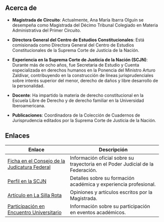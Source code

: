 ## Acerca de

- **Magistrada de Circuito**: Actualmente, Ana María Ibarra Olguín se desempeña como Magistrada del Décimo Tribunal Colegiado en Materia Administrativa del Primer Circuito.

- **Directora General del Centro de Estudios Constitucionales**: Está comisionada como Directora General del Centro de Estudios Constitucionales de la Suprema Corte de Justicia de la Nación.

- **Experiencia en la Suprema Corte de Justicia de la Nación (SCJN)**: Durante más de ocho años, fue Secretaria de Estudio y Cuenta especializada en derechos humanos en la Ponencia del Ministro Arturo Zaldívar, contribuyendo en la construcción de líneas jurisprudenciales sobre interés superior del menor, derecho de daños y libre desarrollo de la personalidad.

- **Docente**: Ha impartido la materia de derecho constitucional en la Escuela Libre de Derecho y de derecho familiar en la Universidad Iberoamericana.

- **Publicaciones**: Coordinadora de la Colección de Cuadernos de Jurisprudencia editados por la Suprema Corte de Justicia de la Nación.

## Enlaces

| Enlace | Descripción |
|--------|-------------|
| [Ficha en el Consejo de la Judicatura Federal](https://w3.cjf.gob.mx/sevie_page/Fichas/FichasJueMag/61615.html) | Información oficial sobre su trayectoria en el Poder Judicial de la Federación. |
| [Perfil en la SCJN](https://www.scjn.gob.mx/sites/default/files/agenda/documento/2019-10/Ana-Maria-Ibarra.pdf) | Detalles sobre su formación académica y experiencia profesional. |
| [Artículo en La Silla Rota](https://lasillarota.com/autor/ana-maria-ibarra-olguin.html) | Opiniones y artículos escritos por la Magistrada. |
| [Participación en Encuentro Universitario](https://encuentrouniversitario.com/magistrada-ana-maria-ibarra-olguin-2/) | Información sobre su participación en eventos académicos. |
